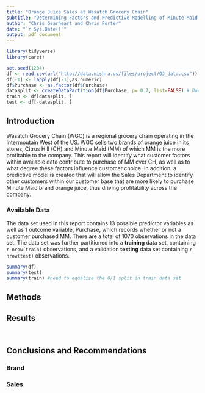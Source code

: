 ```yaml
---
title: "Orange Juice Sales at Wasatch Grocery Chain"
subtitle: "Determining Factors and Predictive Modelling of Minute Maid Sales"
author: "Chris Gearheart and Chris Porter"
date: "`r Sys.Date()`"
output: pdf_document
---
```


\newpage

```r
library(tidyverse)
library(caret)
```

```r
set.seed(1234)
df <- read.csv(url("http://data.mishra.us/files/project/OJ_data.csv"))
df[-1] <- lapply(df[-1],as.numeric)
df$Purchase <- as.factor(df$Purchase)
datasplit <- createDataPartition(df$Purchase, p= 0.7, list=FALSE) # Documentation says this should equalize 0/1 for df$Purchase if is.factor(df$Purchase)==TRUE, but that doesn't appear to be happening.  Need to explore further or find different partition method. Also may change if we need cross-validation.
train <- df[datasplit, ]
test <- df[-datasplit, ]

```

## Introduction
Wasatch Grocery Chain (WGC) is a regional grocery chain operating in the Intermoutain West of the US. WGC sells two brands of orange juice in its stores, Citrus Hill (CH) and Minute Maid (MM) of which MM is the more profitable to the company.  This report will identify what customer factors within available data contribute to purchase of MM over CH, as well as to what degree these factors influence customer choice.  In addition, a predictive model is created that will allow the Sales Department to identify other customers within our customer base that are more likely to purchase Minute Maid brand orange juice, thus driving profitability across the company.

### Available Data 
The data set used in this report contains 13 possible predictor variables as well as 1 outcome variable, Purchase, which records whether or not a customer purchased MM.  There are a total of 1070 observations in the data set.  The data set was further partitioned into a **training** data set, containing `r nrow(train)` observations, and a validation **testing** data set containing `r nrow(test)` observations.

```r
summary(df)
summary(test)
summary(train) #need to equalize the 0/1 split in train data set


```


## Methods

## Results

```r

```



```r

```

## Conclusions and Recommendations

### Brand

### Sales
